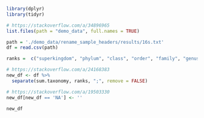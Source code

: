```r
library(dplyr)
library(tidyr)
```

```r
# https://stackoverflow.com/a/34896965
list.files(path = "demo_data", full.names = TRUE)

```


```r
path = './demo_data/rename_sample_headers/results/16s.txt'
df = read.csv(path)

ranks =  c("superkingdom", "phylum", "class", "order", "family", "genus", "species")
```


```r
# https://stackoverflow.com/a/24168383
new_df <- df %>%
  separate(sum.taxonomy, ranks, ";", remove = FALSE)

# https://stackoverflow.com/a/19503330
new_df[new_df == 'NA'] <- ''

new_df
```

